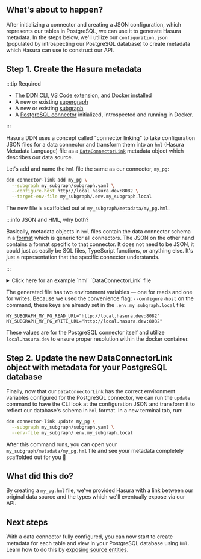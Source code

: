 ## What's about to happen?

After initializing a connector and creating a JSON configuration, which represents our tables in PostgreSQL, we can use
it to generate Hasura metadata. In the steps below, we'll utilize our `configuration.json` (populated by introspecting
our PostgreSQL database) to create metadata which Hasura can use to construct our API.

## Step 1. Create the Hasura metadata

:::tip Required

- [The DDN CLI, VS Code extension, and Docker installed](/getting-started/build/00-prerequisites.mdx)
- A new or existing [supergraph](/getting-started/build/01-init-supergraph.mdx)
- A new or existing [subgraph](/getting-started/build/02-init-subgraph.mdx)
- A [PostgreSQL connector](/getting-started/build/03-connect-to-data/01-connect-a-source.mdx) initialized, introspected
  and running in Docker.

:::

Hasura DDN uses a concept called "connector linking" to take configuration JSON files for a data connector and transform
them into an `hml` (Hasura Metadata Language) file as a
[`DataConnectorLink`](/supergraph-modeling/data-connector-links.mdx) metadata object which describes our data source.

Let's add and name the `hml` file the same as our connector, `my_pg`:

```bash title="Run the following from the root of your project:"
ddn connector-link add my_pg \
  --subgraph my_subgraph/subgraph.yaml \
  --configure-host http://local.hasura.dev:8082 \
  --target-env-file my_subgraph/.env.my_subgraph.local
```

The new file is scaffolded out at `my_subgraph/metadata/my_pg.hml`.

:::info JSON and HML, why both?

Basically, metadata objects in `hml` files contain the data connector schema in a
[format](https://github.com/hasura/ndc-spec) which is generic for all connectors. The JSON on the other hand contains a
format specific to that connector. It does not need to be JSON, it could just as easily be SQL files, TypeScript
functions, or anything else. It's just a representation that the specific connector understands.

:::

<details>
  <summary>Click here for an example `hml` `DataConnectorLink` file</summary>

```yaml title="my_pg.hml"
kind: DataConnectorLink
version: v1
definition:
  name: my_pg
  url:
    readWriteUrls:
      read:
        valueFromEnv: MY_SUBGRAPH_MY_PG_READ_URL
      write:
        valueFromEnv: MY_SUBGRAPH_MY_PG_WRITE_URL
  schema:
    version: v0.1
    schema:
      scalar_types: {}
      object_types: {}
      collections: []
      functions: []
      procedures: []
    capabilities:
      version: ""
      capabilities:
        query: {}
        mutation: {}
```

</details>

The generated file has two environment variables — one for reads and one for writes. Because we used the convenience
flag: `--configure-host` on the command, these keys are already set in the `.env.my_subgraph.local` file:

```env title="my_subgraph/.env.my_subgraph.local"
MY_SUBGRAPH_MY_PG_READ_URL="http://local.hasura.dev:8082"
MY_SUBGRAPH_MY_PG_WRITE_URL="http://local.hasura.dev:8082"
```

These values are for the PostgreSQL connector itself and utilize `local.hasura.dev` to ensure proper resolution within
the docker container.

## Step 2. Update the new DataConnectorLink object with metadata for your PostgreSQL database

Finally, now that our `DataConnectorLink` has the correct environment variables configured for the PostgreSQL connector,
we can run the `update` command to have the CLI look at the configuration JSON and transform it to reflect our
database's schema in `hml` format. In a new terminal tab, run:

```bash title="From the root of your project, run:"
ddn connector-link update my_pg \
  --subgraph my_subgraph/subgraph.yaml \
  --env-file my_subgraph/.env.my_subgraph.local
```

After this command runs, you can open your `my_subgraph/metadata/my_pg.hml` file and see your metadata completely
scaffolded out for you 🎉

## What did this do?

By creating a `my_pg.hml` file, we've provided Hasura with a link between our original data source and the types which
we'll eventually expose via our API.

## Next steps

With a data connector fully configured, you can now start to create metadata for each table and view in your PostgreSQL
database using `hml`. Learn how to do this by
[exposing source entities](/getting-started/build/03-connect-to-data/03-add-source-entities.mdx).
